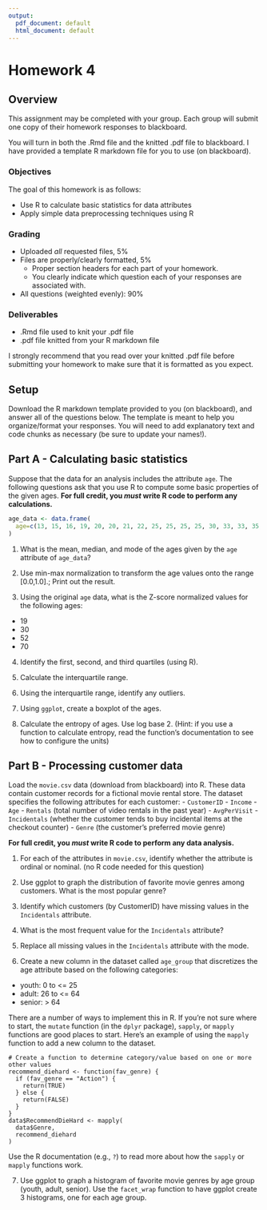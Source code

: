 ```yaml
---
output:
  pdf_document: default
  html_document: default
---
```


# Homework 4

## Overview

This assignment may be completed with your group.
Each group will submit one copy of their homework responses to blackboard.

You will turn in both the .Rmd file and the knitted .pdf file to blackboard.
I have provided a template R markdown file for you to use (on blackboard).

### Objectives

The goal of this homework is as follows:

- Use R to calculate basic statistics for data attributes
- Apply simple data preprocessing techniques using R

### Grading

- Uploaded _all_ requested files, 5%
- Files are properly/clearly formatted, 5%
  - Proper section headers for each part of your homework.
  - You clearly indicate which question each of your responses are associated with.
- All questions (weighted evenly): 90%

### Deliverables

- .Rmd file used to knit your .pdf file
- .pdf file knitted from your R markdown file

I strongly recommend that you read over your knitted .pdf file before submitting your homework to make sure that it is formatted as you expect.

## Setup

Download the R markdown template provided to you (on blackboard), and answer all of the questions below.
The template is meant to help you organize/format your responses.
You will need to add explanatory text and code chunks as necessary (be sure to update your names!).

## Part A - Calculating basic statistics

Suppose that the data for an analysis includes the attribute `age`.
The following questions ask that you use R to compute some basic properties of the given ages.
**For full credit, you _must_ write R code to perform any calculations.**

```r
age_data <- data.frame(
  age=c(13, 15, 16, 19, 20, 20, 21, 22, 25, 25, 25, 25, 30, 33, 33, 35, 35, 35, 36, 40, 45, 46, 52, 70)
)
```

1. What is the mean, median, and mode of the ages given by the `age` attribute of `age_data`?

2. Use min-max normalization to transform the age values onto the range [0.0,1.0].;
   Print out the result.

3. Using the original `age` data, what is the Z-score normalized values for the following ages:
  - 19
  - 30
  - 52
  - 70

4. Identify the first, second, and third quartiles (using R).

5. Calculate the interquartile range.

6. Using the interquartile range, identify any outliers.

7. Using `ggplot`, create a boxplot of the ages.

8. Calculate the entropy of ages. Use log base 2. (Hint: if you use a function to calculate entropy, read the function's documentation to see how to configure the units)

## Part B - Processing customer data

Load the `movie.csv` data (download from blackboard) into R.
These data contain customer records for a fictional movie rental store.
The dataset specifies the following attributes for each customer:
- `CustomerID`
- `Income`
- `Age`
- `Rentals` (total number of video rentals in the past year)
- `AvgPerVisit`
- `Incidentals` (whether the customer tends to buy incidental items at the checkout counter)
- `Genre` (the customer's preferred movie genre)

**For full credit, you _must_ write R code to perform any data analysis.**

1. For each of the attributes in `movie.csv`, identify whether the attribute is ordinal or nominal. (no R code needed for this question)

2. Use ggplot to graph the distribution of favorite movie genres among customers. What is the most popular genre?

3. Identify which customers (by CustomerID) have missing values in the `Incidentals` attribute.

4. What is the most frequent value for the `Incidentals` attribute?

5. Replace all missing values in the `Incidentals` attribute with the mode.

6. Create a new column in the dataset called `age_group` that discretizes the age attribute based on the following categories:

  - youth: 0 to <= 25
  - adult: 26 to <= 64
  - senior: > 64

There are a number of ways to implement this in R.
If you're not sure where to start, the `mutate` function (in the `dplyr` package), `sapply`, or `mapply` functions are good places to start.
Here's an example of using the `mapply` function to add a new column to the dataset.

```
# Create a function to determine category/value based on one or more other values
recommend_diehard <- function(fav_genre) {
  if (fav_genre == "Action") {
    return(TRUE)
  } else {
    return(FALSE)
  }
}
data$RecommendDieHard <- mapply(
  data$Genre,
  recommend_diehard
)
```

Use the R documentation (e.g., `?`) to read more about how the `sapply` or `mapply` functions work.

7. Use ggplot to graph a histogram of favorite movie genres by age group (youth, adult, senior).
   Use the `facet_wrap` function to have ggplot create 3 histograms, one for each age group.



